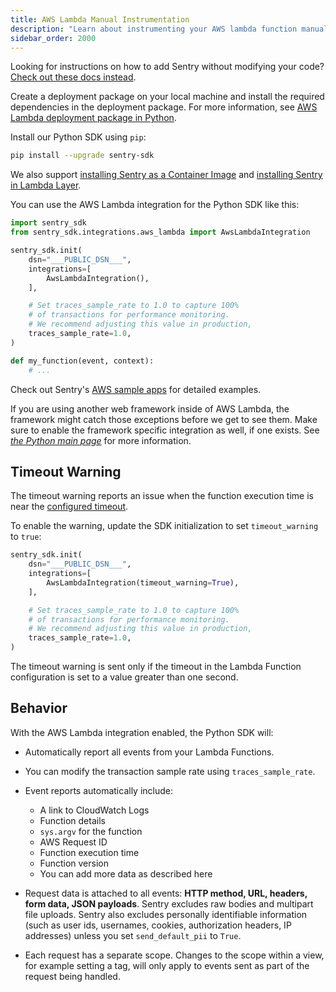 ```yaml
---
title: AWS Lambda Manual Instrumentation
description: "Learn about instrumenting your AWS lambda function manually using Sentry."
sidebar_order: 2000
---
```


<Note>

Looking for instructions on how to add Sentry without modifying your code? [Check out these docs instead](/product/integrations/cloud-monitoring/aws-lambda/).

</Note>

Create a deployment package on your local machine and install the required dependencies in the deployment package.
For more information, see [AWS Lambda deployment package in Python](https://docs.aws.amazon.com/lambda/latest/dg/python-package.html).

Install our Python SDK using `pip`:

```bash
pip install --upgrade sentry-sdk
```

We also support [installing Sentry as a Container Image](/platforms/python/integrations/aws-lambda/container-image/) and [installing Sentry in Lambda Layer](/platforms/python/integrations/aws-lambda/layer/).

You can use the AWS Lambda integration for the Python SDK like this:

<SignInNote />

```python
import sentry_sdk
from sentry_sdk.integrations.aws_lambda import AwsLambdaIntegration

sentry_sdk.init(
    dsn="___PUBLIC_DSN___",
    integrations=[
        AwsLambdaIntegration(),
    ],

    # Set traces_sample_rate to 1.0 to capture 100%
    # of transactions for performance monitoring.
    # We recommend adjusting this value in production,
    traces_sample_rate=1.0,
)

def my_function(event, context):
    # ...
```

Check out Sentry's [AWS sample apps](https://github.com/getsentry/examples/tree/master/aws-lambda/python) for detailed examples.

<Alert level="info" title="Note">

If you are using another web framework inside of AWS Lambda, the framework might catch those exceptions before we get to see them. Make sure to enable the framework specific integration as well, if one exists. See [_the Python main page_](/platforms/python/) for more information.

</Alert>

## Timeout Warning

The timeout warning reports an issue when the function execution time is near
the [configured timeout](https://docs.aws.amazon.com/lambda/latest/dg/configuration-console.html).

To enable the warning, update the SDK initialization to set `timeout_warning` to
`true`:

<SignInNote />

```python
sentry_sdk.init(
    dsn="___PUBLIC_DSN___",
    integrations=[
        AwsLambdaIntegration(timeout_warning=True),
    ],

    # Set traces_sample_rate to 1.0 to capture 100%
    # of transactions for performance monitoring.
    # We recommend adjusting this value in production,
    traces_sample_rate=1.0,
)
```

The timeout warning is sent only if the timeout in the Lambda Function configuration is set to a value greater than one second.

## Behavior

With the AWS Lambda integration enabled, the Python SDK will:

- Automatically report all events from your Lambda Functions.
- You can <PlatformLink to="/configuration/filtering/">modify the transaction sample rate</PlatformLink> using `traces_sample_rate`.
- Event reports automatically include:

  - A link to CloudWatch Logs
  - Function details
  - `sys.argv` for the function
  - AWS Request ID
  - Function execution time
  - Function version
  - You can add more data as described <PlatformLink to="/enriching-events/">here</PlatformLink>

- Request data is attached to all events: **HTTP method, URL, headers, form data, JSON payloads**. Sentry excludes raw bodies and multipart file uploads. Sentry also excludes personally identifiable information (such as user ids, usernames, cookies, authorization headers, IP addresses) unless you set `send_default_pii` to `True`.

- Each request has a separate scope. Changes to the scope within a view, for example setting a tag, will only apply to events sent as part of the request being handled.

